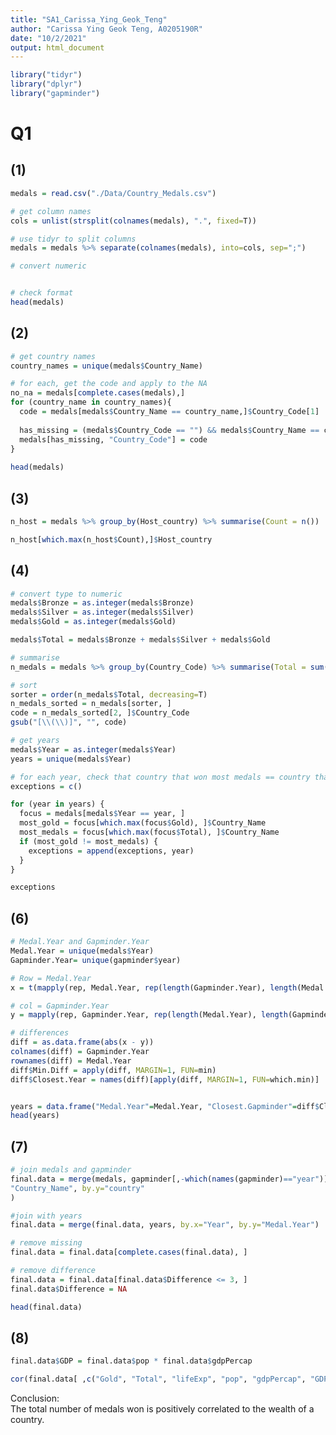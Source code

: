 ---
title: "SA1_Carissa_Ying_Geok_Teng"
author: "Carissa Ying Geok Teng, A0205190R"
date: "10/2/2021"
output: html_document
---

```{r}
library("tidyr")
library("dplyr")
library("gapminder")
```

# Q1

## (1)

```{r}
medals = read.csv("./Data/Country_Medals.csv")

# get column names
cols = unlist(strsplit(colnames(medals), ".", fixed=T))

# use tidyr to split columns
medals = medals %>% separate(colnames(medals), into=cols, sep=";")

# convert numeric


# check format
head(medals)
```

## (2)

```{r}
# get country names
country_names = unique(medals$Country_Name)

# for each, get the code and apply to the NA
no_na = medals[complete.cases(medals),]
for (country_name in country_names){
  code = medals[medals$Country_Name == country_name,]$Country_Code[1]
  
  has_missing = (medals$Country_Code == "") && medals$Country_Name == country_name
  medals[has_missing, "Country_Code"] = code
}
  
head(medals)
```

## (3)

```{r}
n_host = medals %>% group_by(Host_country) %>% summarise(Count = n())

n_host[which.max(n_host$Count),]$Host_country
```

## (4)

```{r}
# convert type to numeric
medals$Bronze = as.integer(medals$Bronze)
medals$Silver = as.integer(medals$Silver)
medals$Gold = as.integer(medals$Gold)

medals$Total = medals$Bronze + medals$Silver + medals$Gold

# summarise 
n_medals = medals %>% group_by(Country_Code) %>% summarise(Total = sum(Total))

# sort
sorter = order(n_medals$Total, decreasing=T)
n_medals_sorted = n_medals[sorter, ]
code = n_medals_sorted[2, ]$Country_Code
gsub("[\\(\\)]", "", code)
```

```{r}
# get years
medals$Year = as.integer(medals$Year)
years = unique(medals$Year)

# for each year, check that country that won most medals == country that won most golds
exceptions = c()

for (year in years) {
  focus = medals[medals$Year == year, ]
  most_gold = focus[which.max(focus$Gold), ]$Country_Name
  most_medals = focus[which.max(focus$Total), ]$Country_Name
  if (most_gold != most_medals) {
    exceptions = append(exceptions, year)
  }
}

exceptions
```

## (6)

```{r}
# Medal.Year and Gapminder.Year
Medal.Year = unique(medals$Year)
Gapminder.Year= unique(gapminder$year)

# Row = Medal.Year
x = t(mapply(rep, Medal.Year, rep(length(Gapminder.Year), length(Medal.Year))))

# col = Gapminder.Year
y = mapply(rep, Gapminder.Year, rep(length(Medal.Year), length(Gapminder.Year)))

# differences
diff = as.data.frame(abs(x - y))
colnames(diff) = Gapminder.Year
rownames(diff) = Medal.Year
diff$Min.Diff = apply(diff, MARGIN=1, FUN=min)
diff$Closest.Year = names(diff)[apply(diff, MARGIN=1, FUN=which.min)]


years = data.frame("Medal.Year"=Medal.Year, "Closest.Gapminder"=diff$Closest.Year, "Difference"=diff$Min.Diff)
head(years)
```

## (7)

```{r}
# join medals and gapminder
final.data = merge(medals, gapminder[,-which(names(gapminder)=="year")], by.x=
"Country_Name", by.y="country"
)

#join with years
final.data = merge(final.data, years, by.x="Year", by.y="Medal.Year")

# remove missing
final.data = final.data[complete.cases(final.data), ]

# remove difference
final.data = final.data[final.data$Difference <= 3, ]
final.data$Difference = NA

head(final.data)
```

## (8)

```{r}
final.data$GDP = final.data$pop * final.data$gdpPercap

cor(final.data[ ,c("Gold", "Total", "lifeExp", "pop", "gdpPercap", "GDP")])

```

Conclusion:  
The total number of medals won is positively correlated to the wealth of a country.
